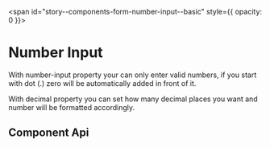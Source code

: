 
<span id="story--components-form-number-input--basic" style={{ opacity: 0 }}></span>

# Number Input

With number-input property your can only enter valid numbers, if you start with dot (.) zero will be automatically added in front of it.

With decimal property you can set how many decimal places you want and number will be formatted accordingly.

<Canvas>
  <Story id="components-form-number-input--basic" />
</Canvas>

## Component Api

<Description markdown={readme} />

<br />


<Description markdown={testing} />

<bal-doc-github link="/components/form/bal-number-input/stories/bal-number-input.docs.mdx"></bal-doc-github>
